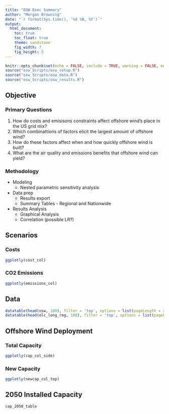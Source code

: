```yaml
---
title: "OSW Exec Summary"
author: "Morgan Browning"
date: "`r format(Sys.time(), '%d %B, %Y')`"
output: 
  html_document:
    toc: true
    toc_float: true
    theme: sandstone
    fig_width: 7
    fig_height: 5
---
```


```r
knitr::opts_chunk$set(echo = FALSE, include = TRUE, warning = FALSE, message = FALSE, tidy = TRUE, cache = FALSE)
source("osw_Scripts/osw_setup.R")
source("osw_Scripts/osw_data.R")
source("osw_Scripts/osw_results.R")
```

## Objective

### Primary Questions

1. How do costs and emisisons constraints affect offshore wind's place in the US grid mix?
2. Which combinattions of factors elicit the largest amount of offshore wind?
3. How do these factors affect when and how quickly offshore wind is built?
4. What are the air quality and emissions benefits that offshore wind can yield?

### Methodology

* Modeling
  + Nested parametric sensitivity analysis
* Data prep
  + Results export
  + Summary Tables - Regional and Nationwide
* Results Analysis
  + Graphical Analysis
  + Correlation (possible LR?)

## Scenarios {.tabset}

### Costs

```r
ggplotly(cost_col)
```

### CO2 Emissions

```r
ggplotly(emissions_col)
```
 
## Data {.tabset}

```r
datatable(head(osw, 100), filter = 'top', options = list(pageLength = 20, autoWidth = TRUE))
datatable(head(elc_long_reg, 100), filter = 'top', options = list(pageLength = 20, autoWidth = TRUE))
```

## Offshore Wind Deployment {.tabset}

### Total Capacity

```r
ggplotly(cap_col_side)
```

### New Capacity

```r
ggplotly(newcap_col_top)
```

## 2050 Installed Capacity

```r
cap_2050_table
```














